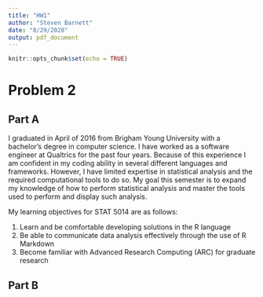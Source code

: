 ```yaml
---
title: "HW1"
author: "Steven Barnett"
date: "8/29/2020"
output: pdf_document
---
```


```r
knitr::opts_chunk$set(echo = TRUE)
```

# Problem 2

## Part A

I graduated in April of 2016 from Brigham Young University with a bachelor's degree in computer science. I have worked as a software engineer at Qualtrics for the past four years. Because of this experience I am confident in my coding ability in several different languages and frameworks. However, I have limited expertise in statistical analysis and the required computational tools to do so. My goal this semester is to expand my knowledge of how to perform statistical analysis and master the tools used to perform and display such analysis. 

My learning objectives for STAT 5014 are as follows:

1. Learn and be comfortable developing solutions in the R language
2. Be able to communicate data analysis effectively through the use of R Markdown
3. Become familiar with Advanced Research Computing (ARC) for graduate research

## Part B


\begin{equation}
f(x|\mu,\sigma^2) = \frac{1}{\sqrt{2\pi}\sigma} e^{-(x - \mu)^2 / (2\sigma^2)},\;\; -\infty \textless x \textless \infty,\;\; -\infty \textless \mu \textless \infty,\;\; \sigma \textgreater 0
\end{equation}

\begin{equation}
f(x|\nu) = \frac{\Gamma(\frac{\nu+1}{2})}{\Gamma(\frac{\nu}{2})} \frac{1}{\sqrt{\nu\pi}} \frac{1}{(1 + (\frac{x^2}{\nu}))^{(\nu +1)/2}},\;\; -\infty \textless x \textless \infty,\;\; \nu = 1,\ldots
\end{equation}

\begin{equation}
f(x|p) = \frac{1}{\Gamma(p/2)2^{p/2}} x^{(p/2) - 1}e^{-x/2};\;\; 0 \le x \textless \infty;\;\; p = 1, 2,\ldots
\end{equation}
